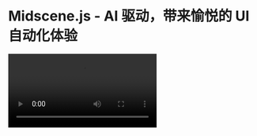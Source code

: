 # Midscene.js - AI 驱动，带来愉悦的 UI 自动化体验

<video src="/introduction/Midscene.mp4" controls/>

## 通过 AI 执行交互、提取数据和断言

Midscene 提供了三种关键方法：交互（`.ai`, `.aiAction`), 提取 (`.aiQuery`), 断言 (`.aiAssert`)。

* 交互 - 用 `.ai` 方法描述步骤并执行交互
* 提取 - 用 `.aiQuery` 从 UI 中“理解”并提取数据，返回值是 JSON 格式，你可以尽情描述想要的数据结构
* 断言 - 用 `.aiAssert` 来执行断言

## 从 Chrome 插件开始快速体验

通过使用 Midscene.js Chrome 插件，你可以快速在任意网页上体验 Midscene 的主要功能，而无需编写任何代码。

点击 [这里](https://chromewebstore.google.com/detail/midscene/gbldofcpkknbggpkmbdaefngejllnief) 从 Chrome Web Store 安装 Midscene 插件。

请参照文档 [通过 Chrome 插件快速体验](./quick-experience) 进行安装和配置。

## 多种代码集成形式

维护 Midscene 自动化脚本是一种全新的编码体验。例如，在网页上搜索耳机，你可以这样做：

```typescript
// 👀 输入关键字，执行搜索
await ai('在搜索框输入 "Headphones" ，敲回车');

// 👀 找到列表里耳机相关的信息
const items = await aiQuery(
  '{itemTitle: string, price: Number}[], 找到列表里的商品标题和价格'
);

console.log("headphones in stock", items);
```

有多种形式可以将 Midscene 集成到代码项目中：

* [使用 YAML 格式的自动化脚本](./automate-with-scripts-in-yaml)，如果你更喜欢写 YAML 文件而不是 Javascript 代码
* [使用 Chrome 插件的桥接模式](./bridge-mode-by-chrome-extension)，用它来通过脚本控制桌面 Chrome
* [集成到 Puppeteer](./integrate-with-puppeteer)
* [集成到 Playwright](./integrate-with-playwright)

## 可视化报告

运行结束后，Midscene 会提供可视化报告和调试 Playground，可以非常方便地调试提示和 AI 的响应。所有的中间数据，例如查询（Query）、计划（Planning）和动作（Actions），都可以被可视化。

此外，Midscene 报告里还集成了一个 Playground，用以在报告中重新运行 Prompt 并调试。

<p align="center">
  <img src="/report.gif" alt="visualized report" />
</p>


## 自定义模型

目前我们默认选择的是 OpenAI GPT-4o 作为模型，你也可以[自定义为其他多模态模型，如千问、Gemini](./model-provider)。

## 直连模型端，无需三方服务

Midscene 运行在用户的自有环境中，所有从页面收集的数据会依照用户的配置，直接传送到 OpenAI 或指定的自定义模型。因此，任何第三方平台均无法获取这些数据。

更多详情请参考 [数据隐私](./data-privacy)。

## 关注我们

* [GitHub - 请给我们点个 star](https://github.com/web-infra-dev/midscene)
* [Twitter](https://x.com/midscene_ai)
* [Discord](https://discord.gg/AFHJBdnn)
* [飞书交流群](https://applink.larkoffice.com/client/chat/chatter/add_by_link?link_token=291q2b25-e913-411a-8c51-191e59aab14d)
